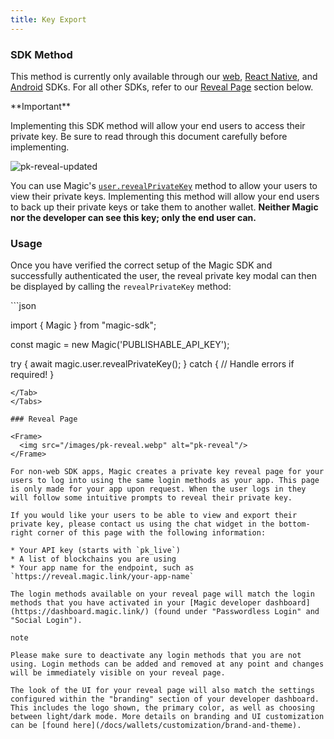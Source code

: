 ```yaml
---
title: Key Export
---
```


### SDK Method

<Note>

This method is currently only available through our [web](/docs/api/client-side-sdks/web#revealprivatekey), [React Native](/docs/api/client-side-sdks/react-native#revealprivatekey), and [Android](/docs/api/client-side-sdks/android#revealprivatekey) SDKs. For all other SDKs, refer to our [Reveal Page](/docs/wallets/features/key-export#reveal-page) section below.

</Note>

<Info>
**Important**

Implementing this SDK method will allow your end users to access their private key. Be sure to read through this document carefully before implementing.

</Info>

<Frame>
  <img src="/images/pk-reveal-updated.webp" alt="pk-reveal-updated" />
</Frame>

You can use Magic's [`user.revealPrivateKey`](/docs/api/client-side-sdks/web#revealprivatekey) method to allow your users to view their private keys. Implementing this method will allow your end users to back up their private keys or take them to another wallet. **Neither Magic nor the developer can see this key; only the end user can.**

### Usage

Once you have verified the correct setup of the Magic SDK and successfully authenticated the user, the reveal private key modal can then be displayed by calling the `revealPrivateKey` method:

<Tabs>
<Tab title="Javascript">
```json

import { Magic } from "magic-sdk";

const magic = new Magic('PUBLISHABLE_API_KEY');

try {
await magic.user.revealPrivateKey();
} catch {
// Handle errors if required!
}

```
</Tab>
</Tabs>

### Reveal Page

<Frame>
  <img src="/images/pk-reveal.webp" alt="pk-reveal"/>
</Frame>

For non-web SDK apps, Magic creates a private key reveal page for your users to log into using the same login methods as your app. This page is only made for your app upon request. When the user logs in they will follow some intuitive prompts to reveal their private key.

If you would like your users to be able to view and export their private key, please contact us using the chat widget in the bottom-right corner of this page with the following information:

* Your API key (starts with `pk_live`)
* A list of blockchains you are using
* Your app name for the endpoint, such as `https://reveal.magic.link/your-app-name`

The login methods available on your reveal page will match the login methods that you have activated in your [Magic developer dashboard](https://dashboard.magic.link/) (found under "Passwordless Login" and "Social Login").

note

Please make sure to deactivate any login methods that you are not using. Login methods can be added and removed at any point and changes will be immediately visible on your reveal page.

The look of the UI for your reveal page will also match the settings configured within the "branding" section of your developer dashboard. This includes the logo shown, the primary color, as well as choosing between light/dark mode. More details on branding and UI customization can be [found here](/docs/wallets/customization/brand-and-theme).


```
